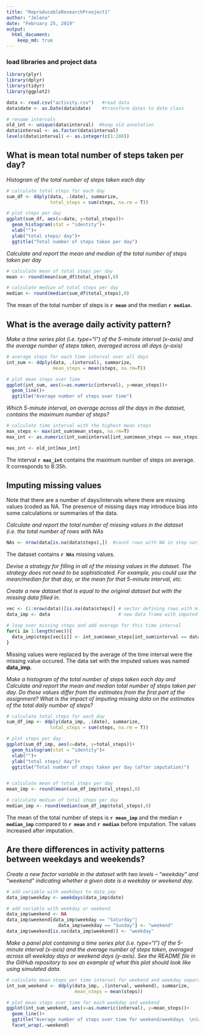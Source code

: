 ```yaml
---
title: "ReproducableResearchProoject1"
author: "Jelena"
date: "February 25, 2019"
output:   
  html_document: 
    keep_md: true 
---
```






### load libraries and project data
```r

library(plyr)
library(dplyr)
library(tidyr)
library(ggplot2)

data <- read.csv("activity.csv")   #read data
data$date <- as.Date(data$date)    #transform dates to date class

# rename intervals
old_int <- unique(data$interval)  #keep old annotation
data$interval <- as.factor(data$interval)
levels(data$interval) <- as.integer(c(1:288))
```




## What is mean total number of steps taken per day?

*Histogram of the total number of steps taken each day*

```r

# calculate total steps for each day
sum_df <- ddply(data, .(date), summarize, 
                total_steps = sum(steps, na.rm = T))  

# plot steps per day
ggplot(sum_df, aes(x=date, y=total_steps))+
  geom_histogram(stat = "identity")+
  xlab("")+
  ylab("total steps/ day")+
  ggtitle("Total number of steps taken per day")

```


*Calculate and report the mean and median of the total number of steps taken per day*
```r

# calculate mean of total steps per day
mean <- round(mean(sum_df$total_steps),0) 

# calculate median of total steps per day
median <- round(median(sum_df$total_steps),0)
```
The mean of the total number of steps is **`r mean`** and the median **`r median`**.



## What is the average daily activity pattern?
*Make a time series plot (i.e. type="l") of the 5-minute interval (x-axis) and the average number of steps taken, averaged across all days (y-axis)*
```r

# average steps for each time interval over all days
int_sum <- ddply(data, .(interval), summarize,
                 mean_steps = mean(steps, na.rm=T))

# plot mean steps over time
ggplot(int_sum, aes(x=as.numeric(interval), y=mean_steps))+
  geom_line()+
  ggtitle("Average number of steps over time")
```

*Which 5-minute interval, on average across all the days in the dataset, contains the maximum number of steps?*
```r

# calculate time interval with the highest mean steps
max_steps <- max(int_sum$mean_steps, na.rm=T) 
max_int <- as.numeric(int_sum$interval[int_sum$mean_steps == max_steps])

max_int <- old_int[max_int]
```

The interval **`r max_int`** contains the maximum number of steps on average. It corresponds to 8:35h.



## Imputing missing values
Note that there are a number of days/intervals where there are missing values (coded as NA. The presence of missing days may introduce bias into some calculations or summaries of the data.

*Calculate and report the total number of missing values in the dataset (i.e. the total number of rows with NAs*
```r

NAs <- nrow(data[is.na(data$steps),])  #count rows with NA in step variable
```

The dataset contains **`r NAs`** missing values.

*Devise a strategy for filling in all of the missing values in the dataset. The strategy does not need to be sophisticated. For example, you could use the mean/median for that day, or the mean for that 5-minute interval, etc.*

*Create a new dataset that is equal to the original dataset but with the missing data filled in.*
```r

vec <- (1:nrow(data))[is.na(data$steps)] # vector defining rows with missing values
data_imp <- data                         # new data frame with imputed values

# loop over missing steps and add average for this time interval
for(i in 1:length(vec)){
  data_imp$steps[vec[i]] <- int_sum$mean_steps[int_sum$interval == data$interval[vec[i]]]
}

```
Missing values were replaced by the average of the time interval were the missing value occured. The data set with the imputed values was named **data_imp**.

*Make a histogram of the total number of steps taken each day and Calculate and report the mean and median total number of steps taken per day. Do these values differ from the estimates from the first part of the assignment? What is the impact of imputing missing data on the estimates of the total daily number of steps?*
```r

# calculate total steps for each day
sum_df_imp <- ddply(data_imp, .(date), summarize, 
                total_steps = sum(steps, na.rm = T))  

# plot steps per day
ggplot(sum_df_imp, aes(x=date, y=total_steps))+
  geom_histogram(stat = "identity")+
  xlab("")+
  ylab("total steps/ day")+
  ggtitle("Total number of steps taken per day (after imputation)")


# calculate mean of total steps per day
mean_imp <- round(mean(sum_df_imp$total_steps),0) 

# calculate median of total steps per day
median_imp <- round(median(sum_df_imp$total_steps),0)

```
The mean of the total number of steps is **`r mean_imp`** and the median **`r median_imp`** compared to **`r mean`** and  **`r median`** before imputation. The values increased after imputation.

## Are there differences in activity patterns between weekdays and weekends?

*Create a new factor variable in the dataset with two levels – “weekday” and “weekend” indicating whether a given date is a weekday or weekend day.*

```r
# add variable with weekdays to data_imp
data_imp$weekday <- weekdays(data_imp$date)

# add variable with weekday or weekend
data_imp$weekend <- NA
data_imp$weekend[data_imp$weekday == "Saturday"| 
                   data_imp$weekday == "Sunday"] <- "weekend"
data_imp$weekend[is.na(data_imp$weekend)] <- "weekday"
```

*Make a panel plot containing a time series plot (i.e. type="l") of the 5-minute interval (x-axis) and the average number of steps taken, averaged across all weekday days or weekend days (y-axis). See the README file in the GitHub repository to see an example of what this plot should look like using simulated data.*
```r

# calculate mean steps per time interval for weekend and weekday separately
int_sum_weekend <- ddply(data_imp, .(interval, weekend), summarize,
                         mean_steps = mean(steps))

# plot mean steps over time for each weekday and weekend
ggplot(int_sum_weekend, aes(x=as.numeric(interval), y=mean_steps))+
  geom_line()+
  ggtitle("Average number of steps over time for weekend/weekdays  \n(with imputated values)")+
  facet_wrap(.~weekend)
  
```

